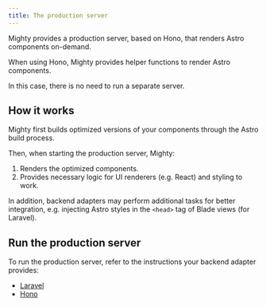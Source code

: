 ```yaml
---
title: The production server
---
```



Mighty provides a production server, based on Hono, that renders Astro components on-demand.

<Aside>
When using Hono, Mighty provides helper functions to render Astro components.

In this case, there is no need to run a separate server.

</Aside>

## How it works

Mighty first builds optimized versions of your components through the Astro build process.

Then, when starting the production server, Mighty:

1. Renders the optimized components.
2. Provides necessary logic for UI renderers (e.g. React) and styling to work.

In addition, backend adapters may perform additional tasks for better integration, e.g. injecting Astro styles in the `<head>` tag of Blade views (for Laravel).

## Run the production server

To run the production server, refer to the instructions your backend adapter provides:

- [Laravel](/guides/backend-adapters/laravel#run-the-production-server)
- [Hono](/guides/backend-adapters/hono#run-in-production)
